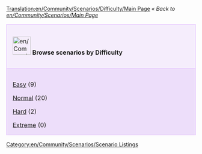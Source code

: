 [[Translation:en/Community/Scenarios/Difficulty/Main Page]]
''« Back to [[en/Community/Scenarios/Main Page]]''

{| cellspacing="3" class="mainpagetable" align="center" width="100%"
|- valign="top" 
|style="font-size: 100%; BACKGROUND-COLOR: #F5EDFC; border: 1px solid #E1BBFF; margin: 0; padding: 1em; text-align: left; width:14%"|[[File:en/Community/Scenarios/Scnlist-difficulty.png|48px]] <font size="3">'''Browse scenarios by Difficulty'''</font>
|-
|style="font-size: 100%; BACKGROUND-COLOR: #EDDEFA; border: 1px solid #E1BBFF; margin: 0; padding: 1em 1em 0em 1em; text-align: left;"|

[[en/Community/Scenarios/Difficulty/Easy|Easy]] (9)

[[en/Community/Scenarios/Difficulty/Normal|Normal]] (20)

[[en/Community/Scenarios/Difficulty/Hard|Hard]] (2)

[[en/Community/Scenarios/Difficulty/Extreme|Extreme]] (0)

|}

[[Category:en/Community/Scenarios/Scenario Listings]]
